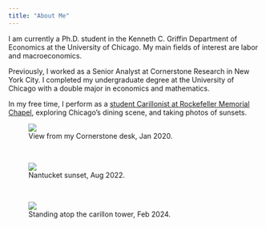 ```yaml
---
title: "About Me"
---
```


I am currently a Ph.D. student in the Kenneth C. Griffin Department of Economics at the University of Chicago. My main fields of interest are labor and macroeconomics.

Previously, I worked as a Senior Analyst at Cornerstone Research in New York City. I completed my undergraduate degree at the University of Chicago with a double major in economics and mathematics.

In my free time, I perform as a <a href="https://www.rockefeller.uchicago.edu/carillon-recitals-and-tower-tours/" target="_blank"> student Carillonist at Rockefeller Memorial Chapel</a>, exploring Chicago's dining scene, and taking photos of sunsets.

<figure>
<img src="images/sunset1.jpeg"/>
<figcaption>View from my Cornerstone desk, Jan 2020.</figcaption>
</figure>
\
<figure>
<img src="images/sunset2.jpeg"/>
<figcaption>Nantucket sunset, Aug 2022.</figcaption>
</figure>
\
<figure>
<img src="images/sunset3.jpeg"/>
<figcaption>Standing atop the carillon tower, Feb 2024.</figcaption>
</figure>
